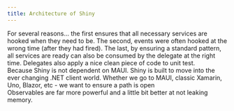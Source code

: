 ```yaml
---
title: Architecture of Shiny
---
```


<Expander header="Why does Shiny use delegates instead of .NET based events?">
For several reasons... the first ensures that all necessary services are hooked when they need to be.  The second, events 
were often hooked at the wrong time (after they had fired).  The last, by ensuring a standard pattern, all services are ready can also 
be consumed by the delegate at the right time.  Delegates also apply a nice clean piece of code to unit test.
</Expander>
<br />

<Expander header="Why does Shiny have it's own platform lifecycles - why not just use what's built into MAUI?">
Because Shiny is not dependent on MAUI.  Shiny is built to move into the ever changing .NET client world.  Whether we go to MAUI, 
classic Xamarin, Uno, Blazor, etc - we want to ensure a path is open
</Expander>
<br />

<Expander header="Why does Shiny uses Reactive Extensions?">
Observables are far more powerful and a little bit better at not leaking memory.
</Expander>